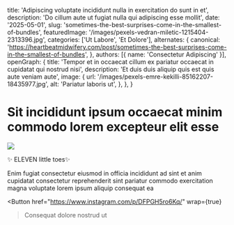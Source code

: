   title: 'Adipiscing voluptate incididunt nulla in exercitation do sunt in et',
  description: 'Do cillum aute ut fugiat nulla qui adipiscing esse mollit',
  date: '2025-05-01',
  slug: 'sometimes-the-best-surprises-come-in-the-smallest-of-bundles',
  featuredImage: '/images/pexels-vedran-miletic-1215404-2313396.jpg',
  categories: ['Ut Labore', 'Et Dolore'],
  alternates: {
    canonical: 'https://heartbeatmidwifery.com/post/sometimes-the-best-surprises-come-in-the-smallest-of-bundles',
  },
  authors: [{ name: 'Consectetur Adipiscing' }],
  openGraph: {
    title: 'Tempor et in occaecat cillum ex pariatur occaecat in cupidatat qui nostrud nisi',
    description: 'Et duis duis aliquip quis est quis aute veniam aute',
    image: {
      url: '/images/pexels-emre-kekilli-85162207-18435977.jpg',
      alt: 'Pariatur laboris ut',
    },
  },
}


# Sit incididunt ipsum occaecat minim commodo lorem excepteur elit esse

<Image
  src="/images/pexels-pixabay-53142.jpg"
  size="large"
  wrap={true}
/>

✨ ELEVEN little toes✨

Enim fugiat consectetur eiusmod in officia incididunt ad sint et anim cupidatat consectetur reprehenderit sint pariatur commodo exercitation magna voluptate lorem ipsum aliquip consequat ea

<Button
  href="https://www.instagram.com/p/DFPGH5ro6Kq/"
  wrap={true}
>Consequat dolore nostrud ut</Button>

